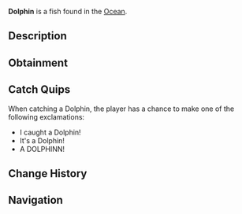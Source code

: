 {{FishInfobox
|image          = Dolphin.png
|rarity         = Legendary
|sea            = First Sea
|location       = [[Ocean]]
|sublocation    = 
|sources        = Fishing Rod
|radar_location = 
|prog_speed     = -5
|xp             = 600
|weather        = Clear
|time           = Day
|season         = Summer, Spring
|bait           = 
|base_weight    = 200
|base_value     = 1200
|weight_range   = 50
|base_chance    = 0.8
|base_resil     = 5
}}
'''Dolphin''' is a {{Rarity|Legendary}} fish found in the [[Ocean]].

== Description ==
{{Description|The Dolphin is a playful, intelligent marine mammal known for its sleek body, curved dorsal fin, and high intelligence. Dolphins are fast swimmers, known for jumping out of the water in graceful arcs and interacting with boats and swimmers. Found in the ocean.|Bestiary Entry}}

== Obtainment ==
{{Description|Found in the ocean.|Bestiary Hint}}
{{Fish Availability|
Ancient Isle/Algae Hunt
Apex Fish Hunt/Mosslurker
Atlantis/Surrounding Ocean
Forsaken Shores/Algae Hunt
LEGO Pool/Studolodon Hunt
Lovestorm/Normal
Lovestorm/Supercharged
Lucky Event/Blarney McBreeze
Lucky Event/O'Mango Goldgrin
Lucky Event/Plumrick O'Luck
Lucky Event/Rowdy McCharm
Lucky Event/Sunny O'Coin
Megalodon Hunt/Eclipse and Weekend
Megalodon Hunt/Normal
Mushgrove Swamp/Algae Hunt
Narwhal Hunt/Beluga/First Sea
Narwhal Hunt/Magician Narwhal/First Sea
Narwhal Hunt/Narwhal/First Sea
Northern Summit/Surrounding Ocean
Ocean
Ocean/Deep Ocean
Orca Migration/Ancient
Orca Migration/Normal
Snowcap Island/Algae Hunt
Whale Migration/Moby
Whale Migration/Normal
|top_rods      = 
Leviathan's Fang Rod\27238.57\84501.81;
Free Spirit Rod\23034.08\92344.36;
Trident Rod\22497.49\90193.14;
Great Rod of Oscar\19789.22\49148.7;
Ethereal Prism Rod\18866.59\49820.23;
Lucky Rod\11023.39\46823;
Resourceful Rod\15129.66\45581.36;
Firefly Rod\15151.25\60786.86;
Fast Rod\14115.96\59102.96;
Brick Built Rod\11275.32\43674.6;
Fungal Rod\12819.3\51438.14;
Astralhook Rod\18804.94\49460.55;
No-Life Rod\18579.41\57875.18;
Seraphic Rod\18237.22\50040.72;
Rod Of The Forgotten Fang\16968.98\47974.46;
Challenger's Rod\16472.13\48331.17;
Rod Of The Depths\15803\48776.62;
Verdant Shear Rod\15128.29\49287.56;
Rod Of The Exalted One\14937.11\41348.76;
Zeus Rod\14820.35\43705.39;
Blazebringer Rod\14719.02\47796.71;
Depthseeker Rod\14044.02\47229.08;
Avalanche Rod\12055.31\36585.85;
Volcanic Rod\12049.53\39451.26;
Steady Rod\3849.8\13541.41
|recommended   = Trident Rod
}}

== Catch Quips ==
When catching a Dolphin, the player has a chance to make one of the following exclamations:
* I caught a Dolphin!
* It's a Dolphin!
* A DOLPHINN!

== Change History ==
{{Change History|{{subst:Current Version}}}}

== Navigation ==
{{Fish Navbox|Ocean}}